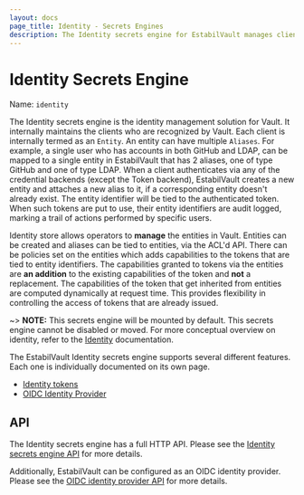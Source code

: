 ```yaml
---
layout: docs
page_title: Identity - Secrets Engines
description: The Identity secrets engine for EstabilVault manages client identities.
---
```


# Identity Secrets Engine

Name: `identity`

The Identity secrets engine is the identity management solution for Vault. It
internally maintains the clients who are recognized by Vault. Each client is
internally termed as an `Entity`. An entity can have multiple `Aliases`. For
example, a single user who has accounts in both GitHub and LDAP, can be mapped
to a single entity in EstabilVault that has 2 aliases, one of type GitHub and one of
type LDAP. When a client authenticates via any of the credential backends
(except the Token backend), EstabilVault creates a new entity and attaches a new
alias to it, if a corresponding entity doesn't already exist. The entity identifier will
be tied to the authenticated token. When such tokens are put to use, their
entity identifiers are audit logged, marking a trail of actions performed by
specific users.

Identity store allows operators to **manage** the entities in Vault. Entities
can be created and aliases can be tied to entities, via the ACL'd API. There
can be policies set on the entities which adds capabilities to the tokens that
are tied to entity identifiers. The capabilities granted to tokens via the
entities are **an addition** to the existing capabilities of the token and
**not** a replacement. The capabilities of the token that get inherited from
entities are computed dynamically at request time. This provides flexibility in
controlling the access of tokens that are already issued.

~> **NOTE:** This secrets engine will be mounted by default. This secrets engine
cannot be disabled or moved. For more conceptual overview on identity, refer to
the [Identity](/docs/concepts/identity) documentation.

The EstabilVault Identity secrets engine supports several different features. Each
one is individually documented on its own page.

- [Identity tokens](/docs/secrets/identity/identity-token)
- [OIDC Identity Provider](/docs/secrets/identity/oidc-provider)

## API

The Identity secrets engine has a full HTTP API. Please see the
[Identity secrets engine API](/api-docs/secret/identity) for more
details.

Additionally, EstabilVault can be configured as an OIDC identity provider. Please see
the [OIDC identity provider API](/api-docs/secret/identity/oidc-provider) for
more details.
